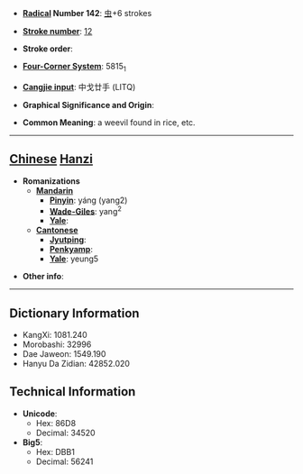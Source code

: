 * '''[[Wiktionary:Chinese radical index| Radical]] Number 142''': [[Wiktionary:Chinese radical index 虫|虫]]+6 strokes

* '''[[Wiktionary:Chinese total strokes index|Stroke number]]''': [[Wiktionary:Chinese total strokes index 12|12]]

* '''Stroke order''': 

* '''[[Wiktionary:Chinese four corner index|Four-Corner System]]''': 5815<sub>1</sub>

* '''[[Wiktionary:Chinese Cangjie index|Cangjie input]]''': 中戈廿手 (LITQ)

* '''Graphical Significance and Origin''': 

* '''Common Meaning''': a weevil found in rice, etc.

----

== [[Chinese]] [[Hanzi]] ==

* '''Romanizations'''
** '''[[Mandarin]]'''
*** '''[[Pinyin]]''': yáng (yang2)
*** '''[[Wade-Giles]]''': yang<sup>2</sup>
*** '''[[Yale]]''': 
** '''[[Cantonese]]'''
*** '''[[Jyutping]]''':
*** '''[[Penkyamp]]''': 
*** '''[[Yale]]''': yeung5

* '''Other info''': 

----

== Dictionary Information ==

* KangXi: 1081.240
* Morobashi: 32996
* Dae Jaweon: 1549.190
* Hanyu Da Zidian: 42852.020

== Technical Information ==

* '''Unicode''':
** Hex: 86D8
** Decimal: 34520
* '''Big5''':
** Hex: DBB1
** Decimal: 56241